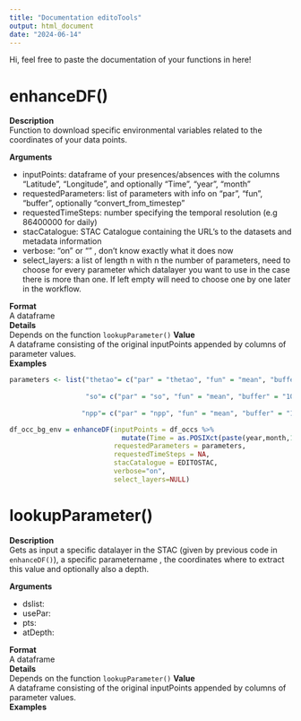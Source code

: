 ```yaml
---
title: "Documentation editoTools"
output: html_document
date: "2024-06-14"
---
```


Hi, feel free to paste the documentation of your functions in here!


# enhanceDF()

**Description**\
Function to download specific environmental variables related to the coordinates of your data points. 

**Arguments**

-   inputPoints: dataframe of your presences/absences with the columns "Latitude", "Longitude", and optionally "Time", "year", "month"
-   requestedParameters: list of parameters with info on "par", "fun", "buffer", optionally "convert_from_timestep"
-   requestedTimeSteps: number specifying the temporal resolution (e.g 86400000 for daily)
-   stacCatalogue: STAC Catalogue containing the URL's to the datasets and metadata information
-   verbose: "on" or "" , don't know exactly what it does now
-   select_layers: a list of length n with n the number of parameters, need to choose for every parameter which datalayer you want to use in the case there is more than one. If left empty will need to choose one by one later in the workflow. 

**Format**  
A dataframe  
**Details**  
Depends on the function `lookupParameter()`
**Value**  
A dataframe consisting of the original inputPoints appended by columns of parameter values.  
**Examples** 
```r
parameters <- list("thetao"= c("par" = "thetao", "fun" = "mean", "buffer" = "10000"),
                  
                   "so"= c("par" = "so", "fun" = "mean", "buffer" = "10000"),
                  
                  "npp"= c("par" = "npp", "fun" = "mean", "buffer" = "10000","convert_from_timestep" = "86400000"))

df_occ_bg_env = enhanceDF(inputPoints = df_occs %>% 
                            mutate(Time = as.POSIXct(paste(year,month,1,sep = "-"))),
                          requestedParameters = parameters,
                          requestedTimeSteps = NA,
                          stacCatalogue = EDITOSTAC,
                          verbose="on",
                          select_layers=NULL)
```

# lookupParameter()

**Description**\
Gets as input a specific datalayer in the STAC (given by previous code in `enhanceDF()`), a specific parametername , the coordinates where to extract this value and optionally also a depth.

**Arguments**

-   dslist: 
-   usePar: 
-   pts: 
-   atDepth: 


**Format**  
A dataframe  
**Details**  
Depends on the function `lookupParameter()`
**Value**  
A dataframe consisting of the original inputPoints appended by columns of parameter values.  
**Examples** 
```r

```

